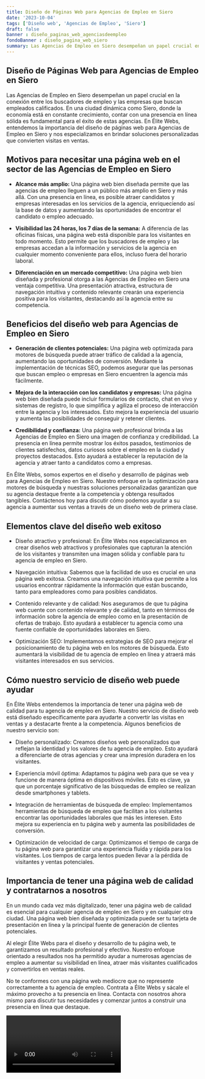 ```yaml
---
title: Diseño de Páginas Web para Agencias de Empleo en Siero
date: '2023-10-04'
tags: ['Diseño web', 'Agencias de Empleo', 'Siero']
draft: false
banner : diseño_paginas_web_agenciasdeempleo
fondoBanner : diseño_pagina_web_siero
summary: Las Agencias de Empleo en Siero desempeñan un papel crucial en la conexión entre los buscadores de empleo y las empresas que buscan empleados calificados. En una ciudad dinámica como Siero, donde la economía está en constante crecimiento, contar con una presencia en línea sólida es fundamental para el éxito de estas agencias. En Élite Webs, entendemos la importancia del diseño de páginas web para Agencias de Empleo en Siero y nos especializamos en brindar soluciones personalizadas que convierten visitas en ventas.
---
```


## Diseño de Páginas Web para Agencias de Empleo en Siero

Las Agencias de Empleo en Siero desempeñan un papel crucial en la conexión entre los buscadores de empleo y las empresas que buscan empleados calificados. En una ciudad dinámica como Siero, donde la economía está en constante crecimiento, contar con una presencia en línea sólida es fundamental para el éxito de estas agencias. En Élite Webs, entendemos la importancia del diseño de páginas web para Agencias de Empleo en Siero y nos especializamos en brindar soluciones personalizadas que convierten visitas en ventas.

## Motivos para necesitar una página web en el sector de las Agencias de Empleo en Siero

- **Alcance más amplio:** Una página web bien diseñada permite que las agencias de empleo lleguen a un público más amplio en Siero y más allá. Con una presencia en línea, es posible atraer candidatos y empresas interesadas en los servicios de la agencia, enriqueciendo así la base de datos y aumentando las oportunidades de encontrar el candidato o empleo adecuado.

- **Visibilidad las 24 horas, los 7 días de la semana:** A diferencia de las oficinas físicas, una página web está disponible para los visitantes en todo momento. Esto permite que los buscadores de empleo y las empresas accedan a la información y servicios de la agencia en cualquier momento conveniente para ellos, incluso fuera del horario laboral.

- **Diferenciación en un mercado competitivo:** Una página web bien diseñada y profesional otorga a las Agencias de Empleo en Siero una ventaja competitiva. Una presentación atractiva, estructura de navegación intuitiva y contenido relevante crearán una experiencia positiva para los visitantes, destacando así la agencia entre su competencia.

## Beneficios del diseño web para Agencias de Empleo en Siero

- **Generación de clientes potenciales:** Una página web optimizada para motores de búsqueda puede atraer tráfico de calidad a la agencia, aumentando las oportunidades de conversión. Mediante la implementación de técnicas SEO, podemos asegurar que las personas que buscan empleo o empresas en Siero encuentren la agencia más fácilmente.

- **Mejora de la interacción con los candidatos y empresas:** Una página web bien diseñada puede incluir formularios de contacto, chat en vivo y sistemas de registro, lo que simplifica y agiliza el proceso de interacción entre la agencia y los interesados. Esto mejora la experiencia del usuario y aumenta las posibilidades de conseguir y retener clientes.

- **Credibilidad y confianza:** Una página web profesional brinda a las Agencias de Empleo en Siero una imagen de confianza y credibilidad. La presencia en línea permite mostrar los éxitos pasados, testimonios de clientes satisfechos, datos curiosos sobre el empleo en la ciudad y proyectos destacados. Esto ayudará a establecer la reputación de la agencia y atraer tanto a candidatos como a empresas.

En Élite Webs, somos expertos en el diseño y desarrollo de páginas web para Agencias de Empleo en Siero. Nuestro enfoque en la optimización para motores de búsqueda y nuestras soluciones personalizadas garantizan que su agencia destaque frente a la competencia y obtenga resultados tangibles. Contáctenos hoy para discutir cómo podemos ayudar a su agencia a aumentar sus ventas a través de un diseño web de primera clase.

<GifSeo />

<Cta />

## Elementos clave del diseño web exitoso

- Diseño atractivo y profesional: En Élite Webs nos especializamos en crear diseños web atractivos y profesionales que capturan la atención de los visitantes y transmiten una imagen sólida y confiable para tu agencia de empleo en Siero.

- Navegación intuitiva: Sabemos que la facilidad de uso es crucial en una página web exitosa. Creamos una navegación intuitiva que permite a los usuarios encontrar rápidamente la información que están buscando, tanto para empleadores como para posibles candidatos.

- Contenido relevante y de calidad: Nos aseguramos de que tu página web cuente con contenido relevante y de calidad, tanto en términos de información sobre la agencia de empleo como en la presentación de ofertas de trabajo. Esto ayudará a establecer tu agencia como una fuente confiable de oportunidades laborales en Siero.

- Optimización SEO: Implementamos estrategias de SEO para mejorar el posicionamiento de tu página web en los motores de búsqueda. Esto aumentará la visibilidad de tu agencia de empleo en línea y atraerá más visitantes interesados en sus servicios.

## Cómo nuestro servicio de diseño web puede ayudar

En Élite Webs entendemos la importancia de tener una página web de calidad para tu agencia de empleo en Siero. Nuestro servicio de diseño web está diseñado específicamente para ayudarte a convertir las visitas en ventas y a destacarte frente a la competencia. Algunos beneficios de nuestro servicio son:

- Diseño personalizado: Creamos diseños web personalizados que reflejan la identidad y los valores de tu agencia de empleo. Esto ayudará a diferenciarte de otras agencias y crear una impresión duradera en los visitantes.

- Experiencia móvil óptima: Adaptamos tu página web para que se vea y funcione de manera óptima en dispositivos móviles. Esto es clave, ya que un porcentaje significativo de las búsquedas de empleo se realizan desde smartphones y tablets.

- Integración de herramientas de búsqueda de empleo: Implementamos herramientas de búsqueda de empleo que facilitan a los visitantes encontrar las oportunidades laborales que más les interesen. Esto mejora su experiencia en tu página web y aumenta las posibilidades de conversión.

- Optimización de velocidad de carga: Optimizamos el tiempo de carga de tu página web para garantizar una experiencia fluida y rápida para los visitantes. Los tiempos de carga lentos pueden llevar a la pérdida de visitantes y ventas potenciales.

## Importancia de tener una página web de calidad y contratarnos a nosotros

En un mundo cada vez más digitalizado, tener una página web de calidad es esencial para cualquier agencia de empleo en Siero y en cualquier otra ciudad. Una página web bien diseñada y optimizada puede ser tu tarjeta de presentación en línea y la principal fuente de generación de clientes potenciales.

Al elegir Élite Webs para el diseño y desarrollo de tu página web, te garantizamos un resultado profesional y efectivo. Nuestro enfoque orientado a resultados nos ha permitido ayudar a numerosas agencias de empleo a aumentar su visibilidad en línea, atraer más visitantes cualificados y convertirlos en ventas reales.

No te conformes con una página web mediocre que no represente correctamente a tu agencia de empleo. Contrata a Élite Webs y sácale el máximo provecho a tu presencia en línea. Contacta con nosotros ahora mismo para discutir tus necesidades y comenzar juntos a construir una presencia en línea que destaque.

<Video />

<CtaBot job='Agencias de Empleo' city='Siero'/>

<Gmaps query='Siero+españa+maps' />